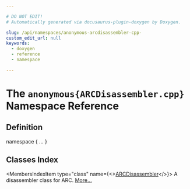 ```yaml
---

# DO NOT EDIT!
# Automatically generated via docusaurus-plugin-doxygen by Doxygen.

slug: /api/namespaces/anonymous-arcdisassembler-cpp-
custom_edit_url: null
keywords:
  - doxygen
  - reference
  - namespace

---
```





# The `anonymous{ARCDisassembler.cpp}` Namespace Reference

<DoxygenPage pluginConfig={pluginConfig}>



## Definition

<CodeBlock>namespace &#123; ... &#125;</CodeBlock>

## Classes Index

<MembersIndex>

<MembersIndexItem
  type="class"
  name={<><a href="/docs/api/classes/anonymous-namespace-arcdisassembler-cpp-/arcdisassembler">ARCDisassembler</a></>}>
A disassembler class for ARC. <a href="/docs/api/classes/anonymous-namespace-arcdisassembler-cpp-/arcdisassembler/#details">More...</a>
</MembersIndexItem>

</MembersIndex>


</DoxygenPage>
